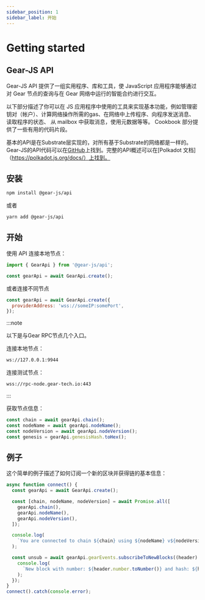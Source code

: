 ```yaml
---
sidebar_position: 1
sidebar_label: 开始
---
```


# Getting started

## Gear-JS API

Gear-JS API 提供了一组实用程序、库和工具，使 JavaScript 应用程序能够通过对 Gear 节点的查询与在 Gear 网络中运行的智能合约进行交互。

以下部分描述了你可以在 JS 应用程序中使用的工具来实现基本功能，例如管理密钥对（帐户）、计算网络操作所需的gas、在网络中上传程序、向程序发送消息、读取程序的状态、 从 mailbox 中获取消息，使用元数据等等。 Cookbook 部分提供了一些有用的代码片段。

基本的API是在Substrate层实现的，对所有基于Substrate的网络都是一样的。Gear-JS的API代码可以在[GitHub](https://github.com/gear-tech/gear-js)上找到。完整的API概述可以在[Polkadot 文档]（https://polkadot.js.org/docs/）上找到。

## 安装

```sh
npm install @gear-js/api
```

或者

```sh
yarn add @gear-js/api
```

## 开始

使用 API 连接本地节点：

```javascript
import { GearApi } from '@gear-js/api';

const gearApi = await GearApi.create();
```

或者连接不同节点

```javascript
const gearApi = await GearApi.create({
  providerAddress: 'wss://someIP:somePort',
});
```

:::note

以下是与Gear RPC节点几个入口。

连接本地节点：

```bash
ws://127.0.0.1:9944
```

连接测试节点：

```bash
wss://rpc-node.gear-tech.io:443
```

:::

获取节点信息：

```javascript
const chain = await gearApi.chain();
const nodeName = await gearApi.nodeName();
const nodeVersion = await gearApi.nodeVersion();
const genesis = gearApi.genesisHash.toHex();
```

## 例子

这个简单的例子描述了如何订阅一个新的区块并获得链的基本信息：

```js
async function connect() {
  const gearApi = await GearApi.create();

  const [chain, nodeName, nodeVersion] = await Promise.all([
    gearApi.chain(),
    gearApi.nodeName(),
    gearApi.nodeVersion(),
  ]);

  console.log(
    `You are connected to chain ${chain} using ${nodeName} v${nodeVersion}`,
  );

  const unsub = await gearApi.gearEvents.subscribeToNewBlocks((header) => {
    console.log(
      `New block with number: ${header.number.toNumber()} and hash: ${header.hash.toHex()}`,
    );
  });
}
connect().catch(console.error);
```
